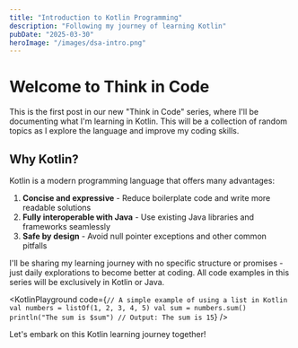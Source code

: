 ```yaml
---
title: "Introduction to Kotlin Programming"
description: "Following my journey of learning Kotlin"
pubDate: "2025-03-30"
heroImage: "/images/dsa-intro.png"
---
```



# Welcome to Think in Code

This is the first post in our new "Think in Code" series, where I'll be documenting what I'm learning in Kotlin. This will be a collection of random topics as I explore the language and improve my coding skills.

## Why Kotlin?

Kotlin is a modern programming language that offers many advantages:

1. **Concise and expressive** - Reduce boilerplate code and write more readable solutions
2. **Fully interoperable with Java** - Use existing Java libraries and frameworks seamlessly
3. **Safe by design** - Avoid null pointer exceptions and other common pitfalls

I'll be sharing my learning journey with no specific structure or promises - just daily explorations to become better at coding. All code examples in this series will be exclusively in Kotlin or Java.

<KotlinPlayground code={`
// A simple example of using a list in Kotlin
val numbers = listOf(1, 2, 3, 4, 5)
val sum = numbers.sum()
println("The sum is $sum") // Output: The sum is 15
`} />

Let's embark on this Kotlin learning journey together!

<KotlinPlaygroundScript />
